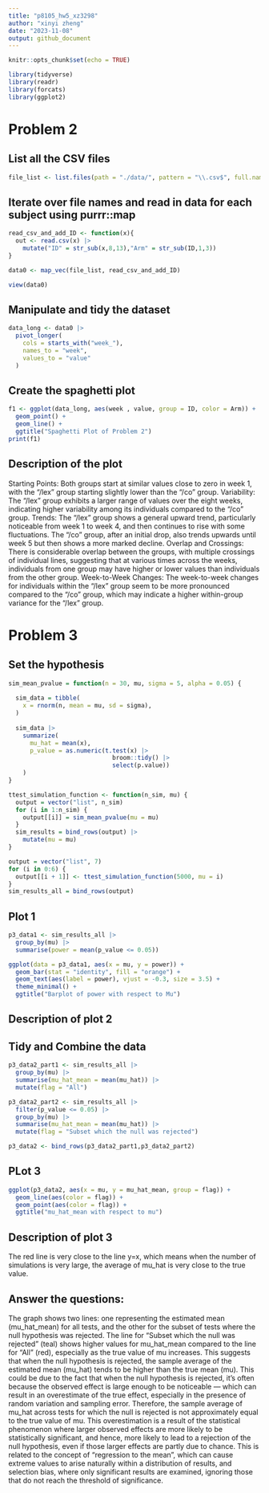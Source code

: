 ```yaml
---
title: "p8105_hw5_xz3298"
author: "xinyi zheng"
date: "2023-11-08"
output: github_document
---
```


```r
knitr::opts_chunk$set(echo = TRUE)
```

```r
library(tidyverse)
library(readr)
library(forcats)
library(ggplot2)
```

# Problem 2
## List all the CSV files
```r

file_list <- list.files(path = "./data/", pattern = "\\.csv$", full.names = TRUE)

```

## Iterate over file names and read in data for each subject using purrr::map
```r
read_csv_and_add_ID <- function(x){
  out <- read.csv(x) |> 
    mutate("ID" = str_sub(x,8,13),"Arm" = str_sub(ID,1,3))
}

data0 <- map_vec(file_list, read_csv_and_add_ID)

view(data0)
```

## Manipulate and tidy the dataset
```r
data_long <- data0 |> 
  pivot_longer(
    cols = starts_with("week_"), 
    names_to = "week", 
    values_to = "value"
  ) 
```

## Create the spaghetti plot
```r
f1 <- ggplot(data_long, aes(week , value, group = ID, color = Arm)) + 
  geom_point() + 
  geom_line() + 
  ggtitle("Spaghetti Plot of Problem 2")
print(f1)

```
## Description of the plot

Starting Points: Both groups start at similar values close to zero in week 1, with the "/lex" group starting slightly lower than the "/co" group.
Variability: The "/lex" group exhibits a larger range of values over the eight weeks, indicating higher variability among its individuals compared to the "/co" group.
Trends: The "/lex" group shows a general upward trend, particularly noticeable from week 1 to week 4, and then continues to rise with some fluctuations. The "/co" group, after an initial drop, also trends upwards until week 5 but then shows a more marked decline.
Overlap and Crossings: There is considerable overlap between the groups, with multiple crossings of individual lines, suggesting that at various times across the weeks, individuals from one group may have higher or lower values than individuals from the other group.
Week-to-Week Changes: The week-to-week changes for individuals within the "/lex" group seem to be more pronounced compared to the "/co" group, which may indicate a higher within-group variance for the "/lex" group.


# Problem 3
## Set the hypothesis
```r
sim_mean_pvalue = function(n = 30, mu, sigma = 5, alpha = 0.05) {
  
  sim_data = tibble(
    x = rnorm(n, mean = mu, sd = sigma),
  )
  
  sim_data |> 
    summarize(
      mu_hat = mean(x),
      p_value = as.numeric(t.test(x) |> 
                             broom::tidy() |> 
                             select(p.value))
    )
}

ttest_simulation_function <- function(n_sim, mu) {
  output = vector("list", n_sim)
  for (i in 1:n_sim) {
    output[[i]] = sim_mean_pvalue(mu = mu)
  }
  sim_results = bind_rows(output) |> 
    mutate(mu = mu)
}

output = vector("list", 7)
for (i in 0:6) {
  output[[i + 1]] <- ttest_simulation_function(5000, mu = i)
}
sim_results_all = bind_rows(output)
```

## Plot 1
```r
p3_data1 <- sim_results_all |> 
  group_by(mu) |> 
  summarise(power = mean(p_value <= 0.05))

ggplot(data = p3_data1, aes(x = mu, y = power)) +
  geom_bar(stat = "identity", fill = "orange") +
  geom_text(aes(label = power), vjust = -0.3, size = 3.5) +
  theme_minimal() + 
  ggtitle("Barplot of power with respect to Mu")

```

## Description of plot 2



## Tidy and Combine the data
```r
p3_data2_part1 <- sim_results_all |> 
  group_by(mu) |> 
  summarise(mu_hat_mean = mean(mu_hat)) |> 
  mutate(flag = "All")

p3_data2_part2 <- sim_results_all |> 
  filter(p_value <= 0.05) |> 
  group_by(mu) |> 
  summarise(mu_hat_mean = mean(mu_hat)) |> 
  mutate(flag = "Subset which the null was rejected")

p3_data2 <- bind_rows(p3_data2_part1,p3_data2_part2)
```

## PLot 3
```r
ggplot(p3_data2, aes(x = mu, y = mu_hat_mean, group = flag)) +
  geom_line(aes(color = flag)) +
  geom_point(aes(color = flag)) + 
  ggtitle("mu_hat_mean with respect to mu")

```
## Description of plot 3
The red line is very close to the line y=x, which means when the number of simulations is very large, the average of mu_hat is very close to the true value.  

## Answer the questions:
The graph shows two lines: one representing the estimated mean (mu_hat_mean) for all tests, and the other for the subset of tests where the null hypothesis was rejected.
The line for "Subset which the null was rejected" (teal) shows higher values for mu_hat_mean compared to the line for "All" (red), especially as the true value of mu increases. This suggests that when the null hypothesis is rejected, the sample average of the estimated mean (mu_hat) tends to be higher than the true mean (mu). This could be due to the fact that when the null hypothesis is rejected, it’s often because the observed effect is large enough to be noticeable — which can result in an overestimate of the true effect, especially in the presence of random variation and sampling error.
Therefore, the sample average of mu_hat across tests for which the null is rejected is not approximately equal to the true value of mu. This overestimation is a result of the statistical phenomenon where larger observed effects are more likely to be statistically significant, and hence, more likely to lead to a rejection of the null hypothesis, even if those larger effects are partly due to chance. This is related to the concept of "regression to the mean", which can cause extreme values to arise naturally within a distribution of results, and selection bias, where only significant results are examined, ignoring those that do not reach the threshold of significance.

